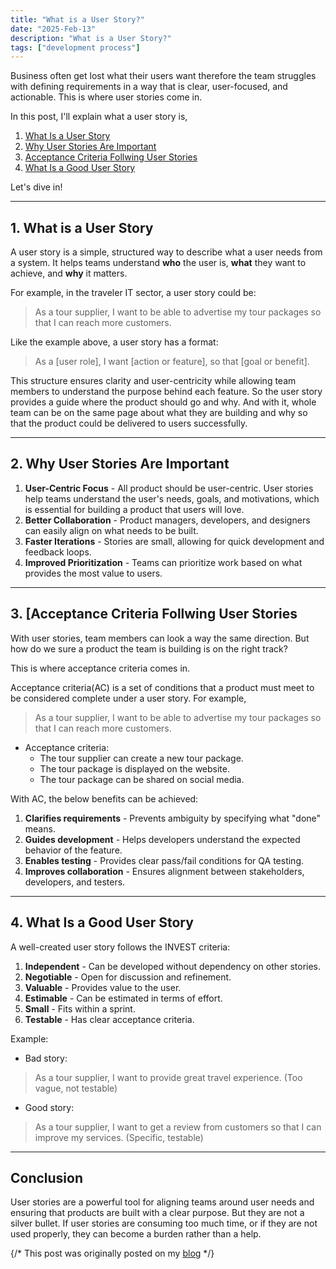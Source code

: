 ```yaml
---
title: "What is a User Story?"
date: "2025-Feb-13"
description: "What is a User Story?"
tags: ["development process"]
---
```


Business often get lost what their users want therefore the team struggles with defining requirements in a way that is clear, user-focused, and actionable.
This is where user stories come in.

In this post, I'll explain what a user story is, 

1. [What Is a User Story](#1)
2. [Why User Stories Are Important](#2)
3. [Acceptance Criteria Follwing User Stories](#3)
4. [What Is a Good User Story](#4)

Let's dive in!

---

<h2 id="1">1. What is a User Story</h2>

A user story is a simple, structured way to describe what a user needs from a system.
It helps teams understand **who** the user is, **what** they want to achieve, and **why** it matters.

For example, in the traveler IT sector, a user story could be:
> As a tour supplier, I want to be able to advertise my tour packages so that I can reach more customers.

Like the example above, a user story has a format:
> As a [user role], I want [action or feature], so that [goal or benefit].

This structure ensures clarity and user-centricity while allowing team members to understand the purpose behind each feature.
So the user story provides a guide where the product should go and why.
And with it, whole team can be on the same page about what they are building and why so that the product could be delivered to users successfully.

---

<h2 id="2">2. Why User Stories Are Important</h2>

1. **User-Centric Focus** - All product should be user-centric. User stories help teams understand the user's needs, goals, and motivations, which is essential for building a product that users will love.
2. **Better Collaboration** - Product managers, developers, and designers can easily align on what needs to be built.
3. **Faster Iterations** - Stories are small, allowing for quick development and feedback loops.
4. **Improved Prioritization** - Teams can prioritize work based on what provides the most value to users.

---

<h2 id="3">3. [Acceptance Criteria Follwing User Stories</h2>

With user stories, team members can look a way the same direction. 
But how do we sure a product the team is building is on the right track?

This is where acceptance criteria comes in.

Acceptance criteria(AC) is a set of conditions that a product must meet to be considered complete under a user story.
For example,
> As a tour supplier, I want to be able to advertise my tour packages so that I can reach more customers.
- Acceptance criteria:
  - The tour supplier can create a new tour package.
  - The tour package is displayed on the website.
  - The tour package can be shared on social media.

With AC, the below benefits can be achieved:
1. **Clarifies requirements** - Prevents ambiguity by specifying what "done" means.
2. **Guides development** - Helps developers understand the expected behavior of the feature.
3. **Enables testing** - Provides clear pass/fail conditions for QA testing.
4. **Improves collaboration** - Ensures alignment between stakeholders, developers, and testers.

---

<h2 id="5">4. What Is a Good User Story</h2>

A well-created user story follows the INVEST criteria:
1. **Independent** - Can be developed without dependency on other stories.
2. **Negotiable** - Open for discussion and refinement.
3. **Valuable** - Provides value to the user.
4. **Estimable** - Can be estimated in terms of effort.
5. **Small** - Fits within a sprint.
6. **Testable** - Has clear acceptance criteria.

Example:
- Bad story:
> As a tour supplier, I want to provide great travel experience. (Too vague, not testable)
- Good story:
> As a tour supplier, I want to get a review from customers so that I can improve my services. (Specific, testable)

---

## Conclusion

User stories are a powerful tool for aligning teams around user needs and ensuring that products are built with a clear purpose.
But they are not a silver bullet.
If user stories are consuming too much time, or if they are not used properly, they can become a burden rather than a help.


{/* This post was originally posted on my [blog](https://koblin.blog) */}